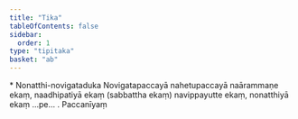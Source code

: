 ```yaml
---
title: "Tika"
tableOfContents: false
sidebar:
  order: 1
type: "tipitaka"
basket: "ab"
---
```



<DynamicBreadcrumb />

<Paragraph type="center">
* Nonatthi-novigataduka
</Paragraph>


<Paragraph number="276">
Novigatapaccayā nahetupaccayā naārammaṇe ekaṃ, naadhipatiyā ekaṃ (sabbattha ekaṃ) navippayutte ekaṃ, nonatthiyā ekaṃ …pe… .

</Paragraph>

<Paragraph number="277" type="center">
Paccanīyaṃ
</Paragraph>